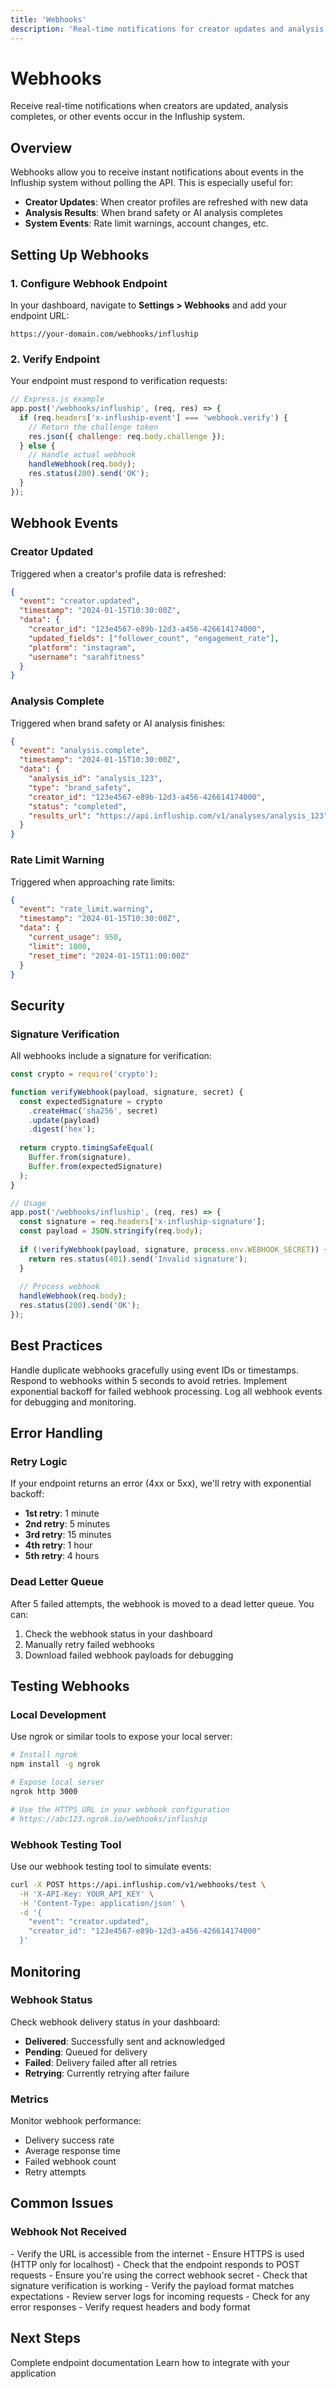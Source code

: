 ```yaml
---
title: 'Webhooks'
description: 'Real-time notifications for creator updates and analysis results'
---
```


# Webhooks

Receive real-time notifications when creators are updated, analysis completes, or other events occur in the Influship system.

## Overview

Webhooks allow you to receive instant notifications about events in the Influship system without polling the API. This is especially useful for:

- **Creator Updates**: When creator profiles are refreshed with new data
- **Analysis Results**: When brand safety or AI analysis completes
- **System Events**: Rate limit warnings, account changes, etc.

## Setting Up Webhooks

### 1. Configure Webhook Endpoint

In your dashboard, navigate to **Settings > Webhooks** and add your endpoint URL:

```
https://your-domain.com/webhooks/influship
```

### 2. Verify Endpoint

Your endpoint must respond to verification requests:

```javascript
// Express.js example
app.post('/webhooks/influship', (req, res) => {
  if (req.headers['x-influship-event'] === 'webhook.verify') {
    // Return the challenge token
    res.json({ challenge: req.body.challenge });
  } else {
    // Handle actual webhook
    handleWebhook(req.body);
    res.status(200).send('OK');
  }
});
```

## Webhook Events

### Creator Updated

Triggered when a creator's profile data is refreshed:

```json
{
  "event": "creator.updated",
  "timestamp": "2024-01-15T10:30:00Z",
  "data": {
    "creator_id": "123e4567-e89b-12d3-a456-426614174000",
    "updated_fields": ["follower_count", "engagement_rate"],
    "platform": "instagram",
    "username": "sarahfitness"
  }
}
```

### Analysis Complete

Triggered when brand safety or AI analysis finishes:

```json
{
  "event": "analysis.complete",
  "timestamp": "2024-01-15T10:30:00Z",
  "data": {
    "analysis_id": "analysis_123",
    "type": "brand_safety",
    "creator_id": "123e4567-e89b-12d3-a456-426614174000",
    "status": "completed",
    "results_url": "https://api.influship.com/v1/analyses/analysis_123"
  }
}
```

### Rate Limit Warning

Triggered when approaching rate limits:

```json
{
  "event": "rate_limit.warning",
  "timestamp": "2024-01-15T10:30:00Z",
  "data": {
    "current_usage": 950,
    "limit": 1000,
    "reset_time": "2024-01-15T11:00:00Z"
  }
}
```

## Security

### Signature Verification

All webhooks include a signature for verification:

```javascript
const crypto = require('crypto');

function verifyWebhook(payload, signature, secret) {
  const expectedSignature = crypto
    .createHmac('sha256', secret)
    .update(payload)
    .digest('hex');
  
  return crypto.timingSafeEqual(
    Buffer.from(signature),
    Buffer.from(expectedSignature)
  );
}

// Usage
app.post('/webhooks/influship', (req, res) => {
  const signature = req.headers['x-influship-signature'];
  const payload = JSON.stringify(req.body);
  
  if (!verifyWebhook(payload, signature, process.env.WEBHOOK_SECRET)) {
    return res.status(401).send('Invalid signature');
  }
  
  // Process webhook
  handleWebhook(req.body);
  res.status(200).send('OK');
});
```

## Best Practices

<CardGroup cols={2}>
<Card title="Idempotency" icon="repeat">
  Handle duplicate webhooks gracefully using event IDs or timestamps.
</Card>

<Card title="Timeouts" icon="clock">
  Respond to webhooks within 5 seconds to avoid retries.
</Card>

<Card title="Retries" icon="refresh">
  Implement exponential backoff for failed webhook processing.
</Card>

<Card title="Logging" icon="list">
  Log all webhook events for debugging and monitoring.
</Card>
</CardGroup>

## Error Handling

### Retry Logic

If your endpoint returns an error (4xx or 5xx), we'll retry with exponential backoff:

- **1st retry**: 1 minute
- **2nd retry**: 5 minutes  
- **3rd retry**: 15 minutes
- **4th retry**: 1 hour
- **5th retry**: 4 hours

### Dead Letter Queue

After 5 failed attempts, the webhook is moved to a dead letter queue. You can:

1. Check the webhook status in your dashboard
2. Manually retry failed webhooks
3. Download failed webhook payloads for debugging

## Testing Webhooks

### Local Development

Use ngrok or similar tools to expose your local server:

```bash
# Install ngrok
npm install -g ngrok

# Expose local server
ngrok http 3000

# Use the HTTPS URL in your webhook configuration
# https://abc123.ngrok.io/webhooks/influship
```

### Webhook Testing Tool

Use our webhook testing tool to simulate events:

```bash
curl -X POST https://api.influship.com/v1/webhooks/test \
  -H 'X-API-Key: YOUR_API_KEY' \
  -H 'Content-Type: application/json' \
  -d '{
    "event": "creator.updated",
    "creator_id": "123e4567-e89b-12d3-a456-426614174000"
  }'
```

## Monitoring

### Webhook Status

Check webhook delivery status in your dashboard:

- **Delivered**: Successfully sent and acknowledged
- **Pending**: Queued for delivery
- **Failed**: Delivery failed after all retries
- **Retrying**: Currently retrying after failure

### Metrics

Monitor webhook performance:

- Delivery success rate
- Average response time
- Failed webhook count
- Retry attempts

## Common Issues

### Webhook Not Received

<AccordionGroup>
<Accordion title="Check Endpoint URL">
  - Verify the URL is accessible from the internet
  - Ensure HTTPS is used (HTTP only for localhost)
  - Check that the endpoint responds to POST requests
</Accordion>

<Accordion title="Verify Signature">
  - Ensure you're using the correct webhook secret
  - Check that signature verification is working
  - Verify the payload format matches expectations
</Accordion>

<Accordion title="Check Logs">
  - Review server logs for incoming requests
  - Check for any error responses
  - Verify request headers and body format
</Accordion>
</AccordionGroup>

## Next Steps

<CardGroup cols={2}>
<Card title="API Reference" icon="book" href="/api-reference">
  Complete endpoint documentation
</Card>

<Card title="SDK Integration" icon="code" href="/guides/sdk-integration">
  Learn how to integrate with your application
</Card>
</CardGroup>
